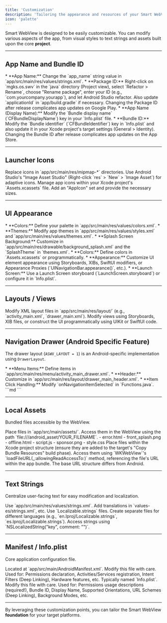 ```yaml
---
title: 'Customization'
description: 'Tailoring the appearance and resources of your Smart WebView app.'
icon: 'palette'
---
```



Smart WebView is designed to be easily customizable. You can modify various aspects of the app, from visual styles to text strings and assets built upon the core **project**.

---

## App Name and Bundle ID

<Tabs>
 <Tab title="Android">
    *   **App Name:** Change the `app_name` string value in `app/src/main/res/values/strings.xml`.
    *   **Package ID:** Right-click on `mgks.os.swv` in the `java` directory (Project view), select `Refactor > Rename`, choose "Rename package", enter your ID (e.g., `com.yourcompany.yourapp`), and let Android Studio refactor. Also update `applicationId` in `app/build.gradle` if necessary.
        <Warning>Changing the Package ID after release complicates app updates on Google Play.</Warning>
 </Tab>
 <Tab title="iOS">
    *   **App Name (Display Name):** Modify the `Bundle display name` (`CFBundleDisplayName`) key in your `Info.plist` file.
    *   **Bundle ID:** Modify the `Bundle identifier` (`CFBundleIdentifier`) key in `Info.plist` and also update it in your Xcode project's target settings (General > Identity).
        <Warning>Changing the Bundle ID after release complicates app updates on the App Store.</Warning>
 </Tab>
</Tabs>

---

## Launcher Icons

<Tabs>
 <Tab title="Android">
    Replace icons in `app/src/main/res/mipmap-*` directories. Use Android Studio's "Image Asset Studio" (Right-click `res` > `New` > `Image Asset`) for adaptive icons.
 </Tab>
 <Tab title="iOS">
    Manage app icons within your Xcode project's `Assets.xcassets` file. Add an "AppIcon" set and provide the necessary sizes.
 </Tab>
</Tabs>

---

## UI Appearance

<Tabs>
 <Tab title="Android">
    *   **Colors:** Define your palette in `app/src/main/res/values/colors.xml`.
    *   **Themes:** Modify app themes in `app/src/main/res/values/styles.xml` and `app/src/main/res/values/themes.xml`.
    *   **Splash Screen Background:** Customize in `app/src/main/res/drawable/background_splash.xml` and the `SplashTheme` in `themes.xml`.
 </Tab>
 <Tab title="iOS">
    *   **Colors:** Define colors in `Assets.xcassets` or programmatically.
    *   **Appearance:** Customize UI element appearance using Storyboards, XIBs, SwiftUI modifiers, or Appearance Proxies (`UINavigationBar.appearance()`, etc.).
    *   **Launch Screen:** Use a Launch Screen storyboard (`LaunchScreen.storyboard`) or configure it in `Info.plist`.
 </Tab>
</Tabs>

---

## Layouts / Views

<Tabs>
 <Tab title="Android">
    Modify XML layout files in `app/src/main/res/layout/` (e.g., `activity_main.xml`, `drawer_main.xml`).
 </Tab>
 <Tab title="iOS">
    Modify views using Storyboards, XIB files, or construct the UI programmatically using UIKit or SwiftUI code.
 </Tab>
</Tabs>

---

## Navigation Drawer (Android Specific Feature)

The drawer layout (`ASWV_LAYOUT = 1`) is an Android-specific implementation using `DrawerLayout`.

<Tabs>
 <Tab title="Android">
    *   **Menu Items:** Define items in `app/src/main/res/menu/activity_main_drawer.xml`.
    *   **Header:** Customize in `app/src/main/res/layout/drawer_main_header.xml`.
    *   **Item Click Handling:** Modify `onNavigationItemSelected` in `Functions.java`.
 </Tab>
 <Tab title="iOS">
    ```md
    <!-- iOS does not use DrawerLayout. Equivalent navigation patterns (e.g., side menus, tab bars, split views) would be implemented using different frameworks/techniques. Details will be added here if an iOS version is developed. -->
    ```
 </Tab>
</Tabs>

---

## Local Assets

Bundled files accessible by the WebView.

<Tabs>
 <Tab title="Android">
    Place files in `app/src/main/assets/`. Access them in the WebView using the path `file:///android_asset/YOUR_FILENAME`.
    - error.html
    - front_splash.png
    - offline.html
    - script.js
    - sponsor.png
    - style.css

 </Tab>
 <Tab title="iOS">
    Place files within the Xcode project structure (ensure they are added to the target's "Copy Bundle Resources" build phase). Access them using `WKWebView`'s `loadFileURL(_:allowingReadAccessTo:)` method, referencing the file's URL within the app bundle. The base URL structure differs from Android.
 </Tab>
</Tabs>

---

## Text Strings

Centralize user-facing text for easy modification and localization.

<Tabs>
 <Tab title="Android">
    Use `app/src/main/res/values/strings.xml`. Add translations in `values-es/strings.xml`, etc.
 </Tab>
 <Tab title="iOS">
    Use `Localizable.strings` files. Create separate files for different languages (e.g., `en.lproj/Localizable.strings`, `es.lproj/Localizable.strings`). Access strings using `NSLocalizedString("key", comment: "")`.
 </Tab>
</Tabs>

---

## Manifest / Info.plist

Core application configuration file.

<Tabs>
 <Tab title="Android">
    Located at `app/src/main/AndroidManifest.xml`.
    <Warning>Modify this file with care.</Warning>
    Used for: Permissions declaration, Activities/Services registration, Intent Filters (Deep Linking), Hardware features, etc.
 </Tab>
 <Tab title="iOS">
    Typically named `Info.plist`.
    <Warning>Modify this file with care.</Warning>
    Used for: Permissions usage descriptions (required!), Bundle ID, Display Name, Supported Orientations, URL Schemes (Deep Linking), Background Modes, etc.
 </Tab>
</Tabs>

---

By leveraging these customization points, you can tailor the Smart WebView **foundation** for your target platforms.